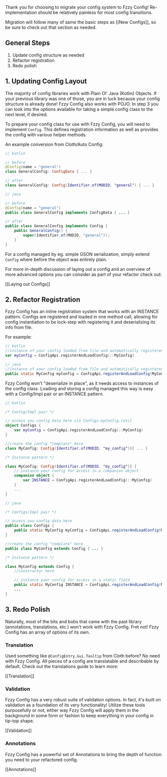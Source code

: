 Thank you for choosing to migrate your config system to Fzzy Config! Re-implementation should be relatively painless for most config transitions.

Migration will follow many of same the basic steps as [[New Configs]], so be sure to check out that section as needed.

## General Steps
1. Update config structure as needed
2. Refactor registration
3. Redo polish

## 1. Updating Config Layout
The majority of config libraries work with Plain Ol' Java (Kotlin) Objects. If your previous library was one of those, you are in luck because your config structure is already done! Fzzy Config also works with POJO. In step 3 you can look into the options available for taking a simple config class to the next level, if desired.

To prepare your config class for use with Fzzy Config, you will need to implement `Config`. This defines registration information as well as provides the config with various helper methods.

An example conversion from Cloth/Auto Config:
```kotlin
// kotlin

// before
@Config(name = "general")
class GeneralConfig: ConfigData { ... }

// after
class GeneralConfig: Config(Identifier.of(MODID, "general") { ... }
```

```java
// java

// before
@Config(name = "general")
public class GeneralConfig implements ConfigData { ... }

// after
public class GeneralConfig implements Config { 
    public GeneralConfig() {
        super(Identifier.of(MODID, "general"));
    }
}
```

For a config managed by eg. simple GSON serialization, simply extend `Config` where before the object was entirely plain.

For more in-depth discussion of laying out a config and an overview of more advanced options you can consider as part of your refactor check out:

[[Laying out Configs]]

## 2. Refactor Registration
Fzzy Config has an inline registration system that works with an INSTANCE pattern. Configs are registered and loaded in one method call, allowing for config instantiation to be lock-step with registering it and deserializing its info from file.

For example:
```kotlin
// kotlin
//instance of your config loaded from file and automatically registered to the SyncedConfigRegistry and ClientConfigRegistry using the getId() method
var myConfig = ConfigApi.registerAndLoadConfig(::MyConfig)
```
```java
// java
//instance of your config loaded from file and automatically registered to the SyncedConfigRegistry and ClientConfigRegistry using the getId() method
public static MyConfig myConfig = ConfigApi.registerAndLoadConfig(MyConfig::new);
```

Fzzy Config won't "deserialize in place", as it needs access to instances of the config class. Loading and storing a config managed this way is easy with a Config/Impl pair or an INSTANCE pattern.
```kotlin
// kotlin

/* Config/Impl pair */

// access you config data here via Configs.myConfig.[etc]
object Configs {
    var myConfig = ConfigApi.registerAndLoadConfig(::MyConfig)
}

//create the config "template" here
class MyConfig: Config(Identifier.of(MODID, "my_config")){ ... }

/* Instance pattern */

class MyConfig: Config(Identifier.of(MODID, "my_config")) { 
    // instance your config for access in a companion object
    companion object {
        var INSTANCE = ConfigApi.registerAndLoadConfig(::MyConfig)
    }
    ...
}
```
```java
// java

/* Configs/Impl pair */

// access you config data here
public class Configs {
    public static MyConfig myConfig = ConfigApi.registerAndLoadConfig(MyConfig::new);
}

//create the config "template" here
public class MyConfig extends Config { ... }

/* Instance pattern */

class MyConfig extends Config { 
    //constructor here

    // instance your config for access in a static field
    public static MyConfig INSTANCE = ConfigApi.registerAndLoadConfig(MyConfig::new);
    ...
}
```

## 3. Redo Polish
Naturally, most of the bits and bobs that came with the past library (annotations, translations, etc.) won't work with Fzzy Config. Fret not! Fzzy Config has an array of options of its own.

### Translation
Used something like `@ConfigEntry.Gui.Tooltip` from Cloth before? No need with Fzzy Config. All pieces of a config are translatable and describable by default. Check out the translations guide to learn more:

[[Translation]]

### Validation
Fzzy Config has a very robust suite of validation options. In fact, it's built on validation as a foundation of its very functionality! Utilize these tools purposefully or not, either way Fzzy Config will apply them in the background in some form or fashion to keep everything in your config in tip-top shape.

[[Validation]]

### Annotations
Fzzy Config has a powerful set of Annotations to bring the depth of function you need to your refactored config.

[[Annotations]]